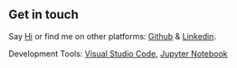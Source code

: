 ## Get in touch

Say [Hi](larryleang@gmail.com) or find me on other platforms: [Github](https://github.com/larrylx) & [Linkedin](https://www.linkedin.com/in/larryql/).

Development Tools:
[Visual Studio Code](https://vsc.larrylx.com),
[Jupyter Notebook](https://n.larrylx.com)